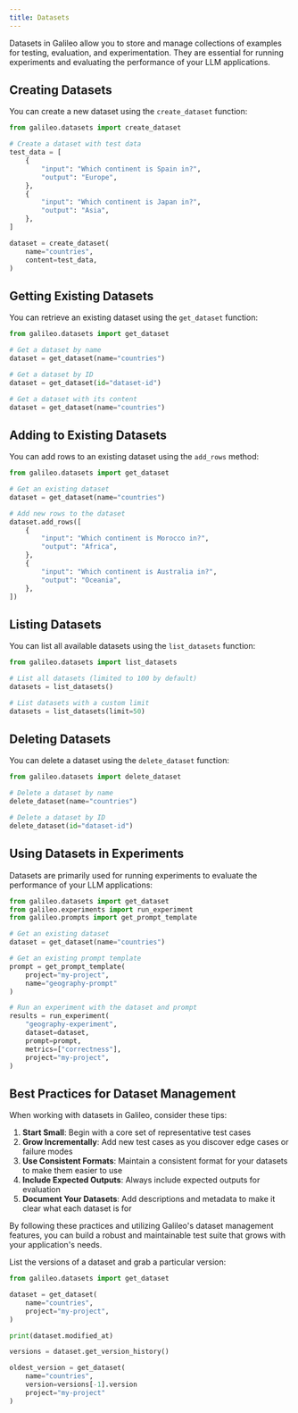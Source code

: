 ```yaml
---
title: Datasets
---
```


Datasets in Galileo allow you to store and manage collections of examples for testing, evaluation, and experimentation. They are essential for running experiments and evaluating the performance of your LLM applications.

## Creating Datasets

You can create a new dataset using the `create_dataset` function:

```python
from galileo.datasets import create_dataset

# Create a dataset with test data
test_data = [
    {
        "input": "Which continent is Spain in?",
        "output": "Europe",
    },
    {
        "input": "Which continent is Japan in?",
        "output": "Asia",
    },
]

dataset = create_dataset(
    name="countries",
    content=test_data,
)
```

## Getting Existing Datasets

You can retrieve an existing dataset using the `get_dataset` function:

```python
from galileo.datasets import get_dataset

# Get a dataset by name
dataset = get_dataset(name="countries")

# Get a dataset by ID
dataset = get_dataset(id="dataset-id")

# Get a dataset with its content
dataset = get_dataset(name="countries")
```

## Adding to Existing Datasets

You can add rows to an existing dataset using the `add_rows` method:

```python
from galileo.datasets import get_dataset

# Get an existing dataset
dataset = get_dataset(name="countries")

# Add new rows to the dataset
dataset.add_rows([
    {
        "input": "Which continent is Morocco in?",
        "output": "Africa",
    },
    {
        "input": "Which continent is Australia in?",
        "output": "Oceania",
    },
])
```

## Listing Datasets

You can list all available datasets using the `list_datasets` function:

```python
from galileo.datasets import list_datasets

# List all datasets (limited to 100 by default)
datasets = list_datasets()

# List datasets with a custom limit
datasets = list_datasets(limit=50)
```

## Deleting Datasets

You can delete a dataset using the `delete_dataset` function:

```python
from galileo.datasets import delete_dataset

# Delete a dataset by name
delete_dataset(name="countries")

# Delete a dataset by ID
delete_dataset(id="dataset-id")
```

## Using Datasets in Experiments

Datasets are primarily used for running experiments to evaluate the performance of your LLM applications:

```python
from galileo.datasets import get_dataset
from galileo.experiments import run_experiment
from galileo.prompts import get_prompt_template

# Get an existing dataset
dataset = get_dataset(name="countries")

# Get an existing prompt template
prompt = get_prompt_template(
    project="my-project",
    name="geography-prompt"
)

# Run an experiment with the dataset and prompt
results = run_experiment(
    "geography-experiment",
    dataset=dataset,
    prompt=prompt,
    metrics=["correctness"],
    project="my-project",
)
```

## Best Practices for Dataset Management

When working with datasets in Galileo, consider these tips:

1. **Start Small**: Begin with a core set of representative test cases
2. **Grow Incrementally**: Add new test cases as you discover edge cases or failure modes
3. **Use Consistent Formats**: Maintain a consistent format for your datasets to make them easier to use
4. **Include Expected Outputs**: Always include expected outputs for evaluation
5. **Document Your Datasets**: Add descriptions and metadata to make it clear what each dataset is for

By following these practices and utilizing Galileo's dataset management features, you can build a robust and maintainable test suite that grows with your application's needs.

List the versions of a dataset and grab a particular version:

```python
from galileo.datasets import get_dataset

dataset = get_dataset(
    name="countries",
    project="my-project",
)

print(dataset.modified_at)

versions = dataset.get_version_history()

oldest_version = get_dataset(
	name="countries",
	version=versions[-1].version
	project="my-project"
)
```
